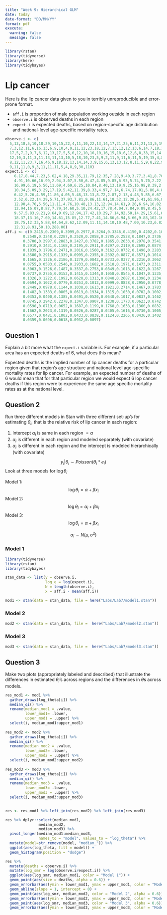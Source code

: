 ```yaml
---
title: "Week 9: Hierarchical GLM"
date: today
date-format: "DD/MM/YY"
format: pdf
execute: 
  warning: false
  message: false
---
```


```r
library(rstan)
library(tidyverse)
library(here)
library(tidybayes)
```

# Lip cancer

Here is the lip cancer data given to you in terribly unreproducible and error-prone format. 

- `aff.i` is proportion of male population working outside in each region
- `observe.i` is observed deaths in each region
- `expect.i` is expected deaths, based on region-specific age distribution and national-level age-specific mortality rates. 

```r
observe.i <- c(
  5,13,18,5,10,18,29,10,15,22,4,11,10,22,13,14,17,21,25,6,11,21,13,5,19,18,14,17,3,10,
  7,3,12,11,6,16,13,6,9,10,4,9,11,12,23,18,12,7,13,12,12,13,6,14,7,18,13,9,6,8,7,6,16,4,6,12,5,5,
  17,5,7,2,9,7,6,12,13,17,5,5,6,12,10,16,10,16,15,18,6,12,6,8,33,15,14,18,25,14,2,73,13,14,6,20,8,
  12,10,3,11,3,11,13,11,13,10,5,18,10,23,5,9,2,11,9,11,6,11,5,19,15,4,8,9,6,4,4,2,12,12,11,9,7,7,
  8,12,11,23,7,16,46,9,18,12,13,14,14,3,9,15,6,13,13,12,8,11,5,9,8,22,9,2,10,6,10,12,9,11,32,5,11,
  9,11,11,0,9,3,11,11,11,5,4,8,9,30,110)
expect.i <- c(
    6.17,8.44,7.23,5.62,4.18,29.35,11.79,12.35,7.28,9.40,3.77,3.41,8.70,9.57,8.18,4.35,
    4.91,10.66,16.99,2.94,3.07,5.50,6.47,4.85,9.85,6.95,5.74,5.70,2.22,3.46,4.40,4.05,5.74,6.36,5.13,
    16.99,6.19,5.56,11.69,4.69,6.25,10.84,8.40,13.19,9.25,16.98,8.39,2.86,9.70,12.12,12.94,9.77,
    10.34,5.09,3.29,17.19,5.42,11.39,8.33,4.97,7.14,6.74,17.01,5.80,4.84,12.00,4.50,4.39,16.35,6.02,
    6.42,5.26,4.59,11.86,4.05,5.48,13.13,8.72,2.87,2.13,4.48,5.85,6.67,6.11,5.78,12.31,10.56,10.23,
    2.52,6.22,14.29,5.71,37.93,7.81,9.86,11.61,18.52,12.28,5.41,61.96,8.55,12.07,4.29,19.42,8.25,
    12.90,4.76,5.56,11.11,4.76,10.48,13.13,12.94,14.61,9.26,6.94,16.82,33.49,20.91,5.32,6.77,8.70,
    12.94,16.07,8.87,7.79,14.60,5.10,24.42,17.78,4.04,7.84,9.89,8.45,5.06,4.49,6.25,9.16,12.37,8.40,
    9.57,5.83,9.21,9.64,9.09,12.94,17.42,10.29,7.14,92.50,14.29,15.61,6.00,8.55,15.22,18.42,5.77,
    18.37,13.16,7.69,14.61,15.85,12.77,7.41,14.86,6.94,5.66,9.88,102.16,7.63,5.13,7.58,8.00,12.82,
    18.75,12.33,5.88,64.64,8.62,12.09,11.11,14.10,10.48,7.00,10.23,6.82,15.71,9.65,8.59,8.33,6.06,
    12.31,8.91,50.10,288.00)
aff.i <- c(0.2415,0.2309,0.3999,0.2977,0.3264,0.3346,0.4150,0.4202,0.1023,0.1752,
        0.2548,0.3248,0.2287,0.2520,0.2058,0.2785,0.2528,0.1847,0.3736,0.2411,
        0.3700,0.2997,0.2883,0.2427,0.3782,0.1865,0.2633,0.2978,0.3541,0.4176,
        0.2910,0.3431,0.1168,0.2195,0.2911,0.4297,0.2119,0.2698,0.0874,0.3204,
        0.1839,0.1796,0.2471,0.2016,0.1560,0.3162,0.0732,0.1490,0.2283,0.1187,
        0.3500,0.2915,0.1339,0.0995,0.2355,0.2392,0.0877,0.3571,0.1014,0.0363,
        0.1665,0.1226,0.2186,0.1279,0.0842,0.0733,0.0377,0.2216,0.3062,0.0310,
        0.0755,0.0583,0.2546,0.2933,0.1682,0.2518,0.1971,0.1473,0.2311,0.2471,
        0.3063,0.1526,0.1487,0.3537,0.2753,0.0849,0.1013,0.1622,0.1267,0.2376,
        0.0737,0.2755,0.0152,0.1415,0.1344,0.1058,0.0545,0.1047,0.1335,0.3134,
        0.1326,0.1222,0.1992,0.0620,0.1313,0.0848,0.2687,0.1396,0.1234,0.0997,
        0.0694,0.1022,0.0779,0.0253,0.1012,0.0999,0.0828,0.2950,0.0778,0.1388,
        0.2449,0.0978,0.1144,0.1038,0.1613,0.1921,0.2714,0.1467,0.1783,0.1790,
        0.1482,0.1383,0.0805,0.0619,0.1934,0.1315,0.1050,0.0702,0.1002,0.1445,
        0.0353,0.0400,0.1385,0.0491,0.0520,0.0640,0.1017,0.0837,0.1462,0.0958,
        0.0745,0.2942,0.2278,0.1347,0.0907,0.1238,0.1773,0.0623,0.0742,0.1003,
        0.0590,0.0719,0.0652,0.1687,0.1199,0.1768,0.1638,0.1360,0.0832,0.2174,
        0.1662,0.2023,0.1319,0.0526,0.0287,0.0405,0.1616,0.0730,0.1005,0.0743,
        0.0577,0.0481,0.1002,0.0433,0.0838,0.1124,0.2265,0.0436,0.1402,0.0313,
        0.0359,0.0696,0.0618,0.0932,0.0097)
```


## Question 1

Explain a bit more what the `expect.i` variable is. For example, if a particular area has an expected deaths of 6, what does this mean?

Expected deaths is the implied number of lip cancer deaths for a particular region given that region's age structure and national level age-specific mortality rates for lip cancer. For example, an expected number of deaths of 6 would mean that for that particular region we would expect 6 lop cancer deaths if this region were to experience the same age specific mortality rates as at the national level. 


## Question 2

Run three different models in Stan with three different set-up's for estimating $\theta_i$, that is the relative risk of lip cancer in each region:

1. Intercept $\alpha_i$ is same in each region $= \alpha$ 
2. $\alpha_i$ is different in each region and modeled separately (with covariate)
3. $\alpha_i$ is different in each region and the intercept is modeled hierarchically (with covariate)

$$
y_i|\theta_i \sim Poisson(\theta_i *e_i)
$$
Look at three models for $\log \theta_i$


Model 1:
$$
\log \theta_i = \alpha + \beta x_i
$$
Model 2:
$$
\log \theta_i = \alpha_i + \beta x_i
$$
Model 3:
$$
\log \theta_i = \alpha + \beta x_i
$$

$$
\alpha_i \sim N(\mu, \sigma^2)
$$



### Model 1
```r
library(tidyverse)
library(rstan)
library(tidybayes)
```

```r
stan_data <- list(y = observe.i,
                  log_e = log(expect.i),
                  N = length(observe.i),
                  x = aff.i - mean(aff.i))

mod1 <- stan(data = stan_data, file = here("Labs/Lab7/model1.stan"))
```


### Model 2
```r
mod2 <- stan(data = stan_data, file =  here("Labs/Lab7/model2.stan"))
```

### Model 3
```r
mod3 <- stan(data = stan_data, file =  here("Labs/Lab7/model3.stan"))
```


## Question 3

Make two plots (appropriately labeled and described) that illustrate the differences in estimated $\theta_i$'s across regions and the differences in $\theta$s across models. 

```r
res_mod1 <- mod1 %>% 
  gather_draws(log_theta[i]) %>% 
  median_qi() %>% 
  rename(median_mod1 = .value,
         lower_mod1= .lower,
         upper_mod1 = .upper) %>% 
  select(i, median_mod1:upper_mod1)
  
res_mod2 <- mod2 %>% 
  gather_draws(log_theta[i]) %>% 
  median_qi() %>% 
  rename(median_mod2 = .value,
         lower_mod2= .lower,
         upper_mod2 = .upper) %>% 
  select(i, median_mod2:upper_mod2)
  
res_mod3 <- mod3 %>% 
  gather_draws(log_theta[i]) %>% 
  median_qi() %>% 
  rename(median_mod3 = .value,
         lower_mod3= .lower,
         upper_mod3 = .upper) %>% 
  select(i, median_mod3:upper_mod3)
  

res <- res_mod1 %>% left_join(res_mod2) %>% left_join(res_mod3)
```

```r
res %>% dplyr::select(median_mod1,
               median_mod2,
               median_mod3) %>% 
  pivot_longer(median_mod1:median_mod3, 
               names_to = "model", values_to = "log_theta") %>% 
  mutate(model=str_remove(model, "median_")) %>% 
  ggplot(aes(log_theta, fill = model)) + 
  geom_histogram(position = "dodge")
```

```r
res %>% 
  mutate(deaths = observe.i) %>% 
  mutate(log_smr = log(observe.i/expect.i)) %>% 
  ggplot(aes(log_smr, median_mod1, color = "Model 1")) + 
  geom_point(aes(size = deaths, alpha = 0.6)) + 
  geom_errorbar(aes(ymin = lower_mod1, ymax = upper_mod1, color = "Model 1", alpha = 0.6))+
  geom_abline(slope = 1, intercept = 0) + 
  geom_point(aes(log_smr, median_mod2, color = "Model 2", alpha = 0.6)) + 
  geom_errorbar(aes(ymin = lower_mod2, ymax = upper_mod2, color = "Model 2", alpha = 0.6))+
  geom_point(aes(log_smr, median_mod3, color = "Model 3", alpha = 0.6)) + 
  geom_errorbar(aes(ymin = lower_mod3, ymax = upper_mod3, color = "Model 3", alpha = 0.6))

```



